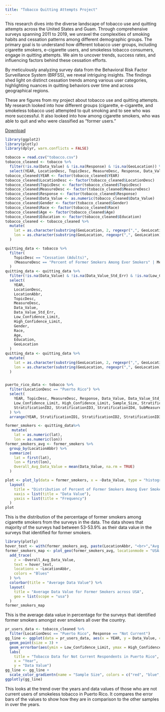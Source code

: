 ```yaml
---
title: "Tobacco Quitting Attempts Project"
---
```


This research dives into the diverse landscape of tobacco use and quitting attempts across the United States and Guam. Through comprehensive surveys spanning 2011 to 2019, we unravel the complexities of smoking habits and cessation patterns among different demographic groups. The primary goal is to understand how different tobacco user groups, including cigarette smokers, e-cigarette users, and smokeless tobacco consumers, engage in quitting attempts. We aim to uncover trends, success rates, and influencing factors behind these cessation efforts.

By meticulously analyzing survey data from the Behavioral Risk Factor Surveillance System (BRFSS), we reveal intriguing insights. The findings shed light on distinct cessation trends among various user categories, highlighting nuances in quitting behaviors over time and across geographical regions.

These are figures from my project about tobacco use and quitting attempts. My research looked into how different groups (cigarette, e-cigarette, and smokeless tobacco use) attempted to quit smoking and to see who was more successful. It also looked into how among cigarette smokers, who was able to quit and who were classified as "former users."

[Download](~https://github.com/aflouie/PM566Final/raw/main/project.pdf)

```r
library(ggplot2)
library(plotly)
library(dplyr, warn.conflicts = FALSE)
```

```r
tobacco = read.csv("tobacco.csv")
tobacco_cleaned <- tobacco %>%
  filter(!is.na(Data_Value) & !is.na(Response) & !is.na(GeoLocation)) %>%
  select(YEAR, LocationDesc, TopicDesc, MeasureDesc, Response, Data_Value,     Low_Confidence_Limit, High_Confidence_Limit, Sample_Size, Gender, Race, Age, Education, GeoLocation)
tobacco_cleaned$YEAR <- factor(tobacco_cleaned$YEAR)
tobacco_cleaned$LocationDesc <- factor(tobacco_cleaned$LocationDesc)
tobacco_cleaned$TopicDesc <- factor(tobacco_cleaned$TopicDesc)
tobacco_cleaned$MeasureDesc <- factor(tobacco_cleaned$MeasureDesc)
tobacco_cleaned$Response <- factor(tobacco_cleaned$Response)
tobacco_cleaned$Data_Value <- as.numeric(tobacco_cleaned$Data_Value)
tobacco_cleaned$Gender <- factor(tobacco_cleaned$Gender)
tobacco_cleaned$Race <- factor(tobacco_cleaned$Race)
tobacco_cleaned$Age <- factor(tobacco_cleaned$Age)
tobacco_cleaned$Education <- factor(tobacco_cleaned$Education)
tobacco_cleaned <- tobacco_cleaned %>%
  mutate(
    lat = as.character(substring(GeoLocation, 2, regexpr(",", GeoLocation) - 1)),
    lon = as.character(substring(GeoLocation, regexpr(",", GeoLocation) + 2, nchar(GeoLocation) - 1))
  )

quitting_data <- tobacco %>%
  filter(
    TopicDesc == "Cessation (Adults)",
    (MeasureDesc == "Percent of Former Smokers Among Ever Smokers" | MeasureDesc == "Quit Attempt in Past Year Among Every Day Cigarette Smokers")
  )
quitting_data <- quitting_data %>%
  filter(!is.na(Data_Value) & !is.na(Data_Value_Std_Err) & !is.na(Low_Confidence_Limit) & !is.na(High_Confidence_Limit) & !is.na(GeoLocation)) %>%
  select(
    YEAR, 
    LocationDesc, 
    LocationAbbr,
    TopicDesc, 
    MeasureDesc, 
    Data_Value, 
    Data_Value_Std_Err, 
    Low_Confidence_Limit, 
    High_Confidence_Limit,
    Gender,
    Race,
    Age,
    Education,
    GeoLocation
  )
quitting_data <- quitting_data %>%
  mutate(
    lat = as.character(substring(GeoLocation, 2, regexpr(",", GeoLocation) - 1)),
    lon = as.character(substring(GeoLocation, regexpr(",", GeoLocation) + 2, nchar(GeoLocation) - 1))
  )


puerto_rico_data <- tobacco %>%
  filter(LocationDesc == "Puerto Rico") %>% 
  select(
    YEAR, TopicDesc, MeasureDesc, Response, Data_Value, Data_Value_Std_Err, 
    Low_Confidence_Limit, High_Confidence_Limit, Sample_Size, StratificationID1, 
    StratificationID2, StratificationID3, StratificationID4, SubMeasureID
  ) %>%
  arrange(YEAR, StratificationID1, StratificationID2, StratificationID3, StratificationID4)

former_smokers <- quitting_data%>%
   mutate(
    lat = as.numeric(lat),
    lon = as.numeric(lon))
former_smokers_avg <- former_smokers %>%
  group_by(LocationAbbr) %>%
  summarize(
    lat = first(lat),
    lon = first(lon),
    Overall_Avg_Data_Value = mean(Data_Value, na.rm = TRUE)
  )
```

```r
plot <- plot_ly(data = former_smokers, x = ~Data_Value, type = "histogram") %>%
  layout(
    title = "Distribution of Percent of Former Smokers Among Ever Smokers (Cessation Data)",
    xaxis = list(title = "Data Value"),
    yaxis = list(title = "Frequency")
  )
plot
```

This is the distribution of the percentage of former smokers among cigarette smokers from the surveys in the data. The data shows that majority of the surveys had between 53-53.9% as their data value in the surveys that identified for former smokers.

```r
library(plotly)
hover_text <- with(former_smokers_avg, paste(LocationAbbr, "<br>","Avg Data Value:", Overall_Avg_Data_Value))
former_smokers_map <- plot_geo(former_smokers_avg, locationmode = "USA-states") %>%
  add_trace(
    z = ~Overall_Avg_Data_Value,
    text = hover_text,
    locations = ~LocationAbbr,
    colors = "Blues"
  ) %>%
  colorbar(title = "Average Data Value") %>%
  layout(
    title = "Average Data Value for Former Smokers across USA",
    geo = list(scope = "usa")
  )
former_smokers_map
```

This is the average data value in percentage for the surveys that identified former smokers amongst ever smokers all over the country.

```r
pr_users_data <- tobacco_cleaned %>%
  filter(LocationDesc == "Puerto Rico", Response == "Not Current")
gg_line <- ggplot(data = pr_users_data, aes(x = YEAR, y = Data_Value, color = Sample_Size)) + 
  geom_point(size = 3) +
  geom_errorbar(aes(ymin = Low_Confidence_Limit, ymax = High_Confidence_Limit), width = 0.2) +
  labs(
    title = "Tobacco Data for Not Current Respondents in Puerto Rico",
    x = "Year",
    y = "Data Value")
gg_line <- gg_line +
  scale_color_gradientn(name = "Sample Size", colors = c("red", "blue", "green"))
ggplotly(gg_line)
```

This looks at the trend over the years and data values of those who are not current users of smokeless tobacco in Puerto Rico. It compares the error bars of the values to show how they are in comparison to the other samples in over the years.
